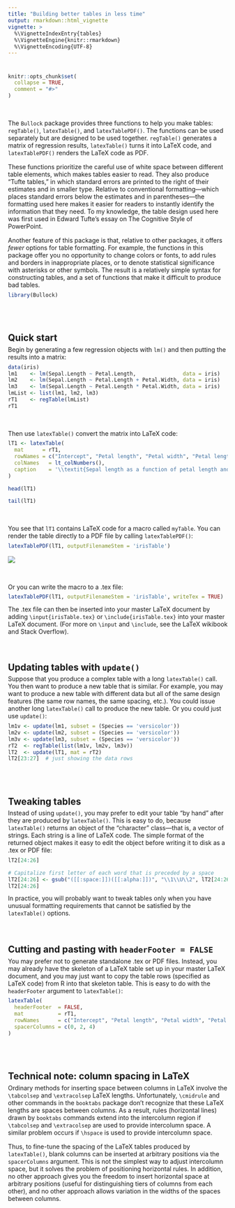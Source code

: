 ---
title: "Building better tables in less time"
output: rmarkdown::html_vignette
vignette: >
  %\VignetteIndexEntry{tables}
  %\VignetteEngine{knitr::rmarkdown}
  %\VignetteEncoding{UTF-8}
---

<style>
  a, a[href^="https:"] {
    text-decoration: none;
  }
  div.sourceCode {
    margin-top: -1ex;
    margin-bottom: 6ex;
    margin-left: 0;
    margin-right: 0
  }
  h2 { 
    border-bottom: unset; 
    margin-block-end: unset;
    margin-bottom: 0.5ex;
    padding-top: 2.75ex;
  }
  p {
    margin: unset;
    margin-bottom: 2ex;
  }
  
  /* For images immediately preceded by code chunks */
  .sourceCode + p > img {  
    margin-top: -4ex;
    margin-bottom: 4ex;
  }
  
  .marginBottom1p5ex { margin-bottom:  1.5ex; }
  .marginBottom2ex   { margin-bottom:  2.0ex; }
  .marginBottom4ex   { margin-bottom:  4.0ex; }
  .marginTopN4p5ex   { margin-top:    -4.5ex; }
  
</style>


```{r, include = FALSE}
knitr::opts_chunk$set(
  collapse = TRUE,
  comment = "#>"
)
```


The `Bullock` package provides three functions to help you make tables:
`regTable()`, `latexTable()`, and `latexTablePDF()`. The functions can be
used separately but are designed to be used together. `regTable()` generates a 
matrix of regression results, `latexTable()` turns it into LaTeX code, and 
`latexTablePDF()` renders the LaTeX code as&nbsp;PDF.

These functions prioritize the careful use of white space between different
table elements, which makes tables easier to read. They also produce "Tufte
tables," in which standard errors are printed to the right of their estimates
and in smaller type. Relative to conventional formatting---which places
standard errors below the estimates and in parentheses---the formatting used
here makes it easier for readers to instantly identify the information that
they need. To my knowledge, the table design used here was first used in
Edward Tufte's essay on [The Cognitive Style of
PowerPoint](https://www.edwardtufte.com/tufte/powerpoint).

Another feature of this package is that, relative to other packages, it offers
*fewer* options for table formatting. For example, the functions in this
package offer you no opportunity to change colors or fonts, to add rules and
borders in inappropriate places, or to denote statistical significance with
asterisks or other symbols. The result is a relatively simple syntax for 
constructing tables, and a set of functions that make it difficult to 
produce bad tables.




```{r setup, echo = FALSE}
library(Bullock)
```






## Quick start
Begin by generating a few regression objects with `lm()` and then putting the
results into a matrix:
```{r quickstart-regtable, R.options = list(width = 200)}
data(iris)
lm1    <- lm(Sepal.Length ~ Petal.Length,               data = iris)
lm2    <- lm(Sepal.Length ~ Petal.Length + Petal.Width, data = iris)
lm3    <- lm(Sepal.Length ~ Petal.Length * Petal.Width, data = iris)
lmList <- list(lm1, lm2, lm3)
rT1    <- regTable(lmList)
rT1
```




Then use `latexTable()` convert the matrix into LaTeX code:
```{r quickstart-latexTable}
lT1 <- latexTable(
  mat      = rT1,
  rowNames = c("Intercept", "Petal length", "Petal width", "Petal length $\\times$ petal width"),
  colNames   = lt_colNumbers(),
  caption    = '\\textit{Sepal length as a function of petal length and petal width.}'
)

head(lT1)

tail(lT1)
```


You see that `lT1` contains LaTeX code for a macro called `myTable`. You can 
render the table directly to a PDF file by calling `latexTablePDF()`:
```{r quickstart-latexTablePDF, eval = FALSE}
latexTablePDF(lT1, outputFilenameStem = 'irisTable')
```
<img src = "lt1_screenshot.png">
<!-- ![](lt1_screenshot.png)  -->



Or you can write the macro to a .tex file:
```{r quickstart-latexTablePDF-tex, eval = FALSE}
latexTablePDF(lT1, outputFilenameStem = 'irisTable', writeTex = TRUE)
```

::: {.marginTopN4p5ex}
The .tex file can then be inserted into your master LaTeX document by adding 
`\input{irisTable.tex}` or `\include{irisTable.tex}` into your master LaTeX document.
(For more on `\input` and `\include`, see 
[the LaTeX wikibook](https://en.wikibooks.org/wiki/LaTeX/Modular_Documents)
and [Stack Overflow](https://tex.stackexchange.com/q/246)).
:::


<!--
Why does `latexTable()` produce a macro by default, rather than just producing 
LaTeX code for a table? The answer is that macros are easier to use than raw
table code. For example, if you wanted to insert a table in the middle
of a chapter, you would ordinarily need to insert all of the LaTeX code needed 
to create that table. The code might be hundreds of lines, and if you inserted
all of it into the middle of your chapter, it would be a great interruption,
making your chapter hard to read in your LaTeX editor. But when the table code
is encapsulated in a macro, you need only insert a single line---for example,
`\myTable{p}`---in the middle of your chapter. The macro definition itself,
which exists in "irisTable.tex", can be inserted at any other point in your
document.
-->





## Updating tables with `update()`
Suppose that you produce a complex table with a long `latexTable()` call. You 
then want to produce a new table that is similar. For example, you may want to
produce a new table with different data but all of the same design features 
(the same row names, the same spacing, etc.). You could issue another long
`latexTable()` call to produce the new table. Or you could just use `update()`:
```{r update}
lm1v <- update(lm1, subset = (Species == 'versicolor'))
lm2v <- update(lm2, subset = (Species == 'versicolor'))
lm3v <- update(lm3, subset = (Species == 'versicolor'))
rT2  <- regTable(list(lm1v, lm2v, lm3v))
lT2  <- update(lT1, mat = rT2)
lT2[23:27]  # just showing the data rows
```



## Tweaking tables
Instead of using `update()`, you may prefer to edit your table "by hand" after 
they are produced by  `latexTable()`. This is easy to&nbsp;do, because
`latexTable()` returns an object of the "character" class---that is, a vector
of strings. Each string is a line of LaTeX code. The simple format of the
returned object makes it easy to edit the object before writing it to disk as
a .tex or PDF file:
```{r tweak-by-hand}
lT2[24:26]  

# Capitalize first letter of each word that is preceded by a space
lT2[24:26] <- gsub("([[:space:]])([[:alpha:]])", "\\1\\U\\2", lT2[24:26], perl=TRUE)
lT2[24:26]
```

::: {.marginTopN4p5ex .marginBottom4ex}
In practice, you will probably want to tweak tables only when you have unusual 
formatting requirements that cannot be satisfied by the `latexTable()` options.
:::

<!-- 
  In particular, the formatting of each column is specified with `numprint`
  codes, and these rules may need to be tweaked. For example, if your column
  names are long (and not split across multiple lines), you may want to modify
  the object that \code{latexTable} returns. Specifically, you may want to
  change \code{N{2}{2}} in the estimate-column specification to \code{N{3}{2}}
  or \code{N{4}{2}} to get the column pair centered beneath its heading. See the
  \href{http://mirrors.ctan.org/macros/latex/contrib/numprint/numprint.pdf}{documentation
  for the \code{numprint} LaTeX package} for more information on \code{numprint}
  column specifications like \code{N{2}{2}}.\cr\cr
-->





## Cutting and pasting with `headerFooter = FALSE`
You may prefer not to generate standalone .tex or PDF files. Instead, you may
already have the skeleton of a LaTeX table set up in your master LaTeX
document, and you may just want to copy the table rows (specified as LaTeX
code) from R into that skeleton table. This is easy to do with the
`headerFooter` argument to `latexTable()`:
```{r cutPaste}
latexTable(
  headerFooter  = FALSE,
  mat           = rT1,
  rowNames      = c("Intercept", "Petal length", "Petal width", "Petal length $\\times$ petal width"),
  spacerColumns = c(0, 2, 4)
)
```

<!--
# {#furtherBenefits}
## Further benefits of building tables with these tools
Some of the benefits are described at the start of this vignette. In addition:

* *Sane defaults.* `latexTable()` uses sane defaults for table formatting. That
is, it produces tables with (a)&nbsp;no vertical rules, (b)&nbsp;few horizontal
rules, and (c)&nbsp;sensible spacing between rows and columns. The result is
tables that are easier to read than normal tables: when looking at a table
created with `latexTable()`, you will not need to squint, or indeed to work
at all, to figure out whether a given number corresponds to this variable or
to that&nbsp;one.


* *Well-formatted LaTeX code.* `latexTable` produces well-formatted LaTeX
code. In other words, you won't just get tables that look good when they are
rendered (for example, as PDF). You'll also get LaTeX code that is easy to
read and to modify in the LaTeX editor of your choice.
-->


# {#technicalNote-columnSpacing}
## Technical note: column spacing in LaTeX
Ordinary methods for inserting space between columns in LaTeX involve the
`\tabcolsep` and `\extracolsep` LaTeX lengths.  Unfortunately, `\cmidrule` and
other commands in the `booktabs` package don't recognize that these LaTeX
lengths are spaces between columns. As a result, rules (horizontal lines)
drawn by `booktabs` commands extend into the intercolumn region if
`\tabcolsep` and `\extracolsep` are used to provide intercolumn space. A
similar problem occurs if `\hspace` is used to provide intercolumn space.

Thus, to fine-tune the spacing of the LaTeX tables produced by `latexTable()`,
blank columns can be inserted at arbitrary positions via the `spacerColumns`
argument. This is not the simplest way to adjust intercolumn space, but it
solves the problem of positioning horizontal rules. In addition, no other
approach gives you the freedom to insert horizontal space at arbitrary
positions (useful for distinguishing tiers of columns from each other), and no
other approach allows variation in the widths of the spaces between columns.

<br><br>

